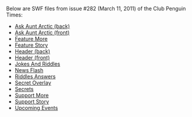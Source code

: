 Below are SWF files from issue #282 (March 11, 2011) of the Club Penguin Times:

*[[Media:News282AskAuntArcticBack.swf|Ask Aunt Arctic (back)]]
*[[Media:News282AskAuntArcticFront.swf|Ask Aunt Arctic (front)]]
*[[Media:News282FeatureMore.swf|Feature More]]
*[[Media:News282FeatureStory.swf|Feature Story]]
*[[Media:News282HeaderBack.swf|Header (back)]]
*[[Media:News282HeaderFront.swf|Header (front)]]
*[[Media:News282JokesAndRiddles.swf|Jokes And Riddles]]
*[[Media:News282NewsFlash.swf|News Flash]]
*[[Media:News282RiddlesAnswers.swf|Riddles Answers]]
*[[Media:News282SecretOverlay.swf|Secret Overlay]]
*[[Media:News282Secrets.swf|Secrets]]
*[[Media:News282SupportMore.swf|Support More]]
*[[Media:News282SupportStory.swf|Support Story]]
*[[Media:News282UpcomingEvents.swf|Upcoming Events]]
